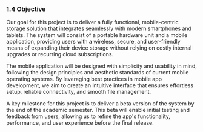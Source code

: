 ### 1.4 Objective

Our goal for this project is to deliver a fully functional, mobile-centric storage solution that integrates seamlessly with modern smartphones and tablets. The system will consist of a portable hardware unit and a mobile application, providing users with a wireless, secure, and user-friendly means of expanding their device storage without relying on costly internal upgrades or recurring cloud subscriptions.

The mobile application will be designed with simplicity and usability in mind, following the design principles and aesthetic standards of current mobile operating systems. By leveraging best practices in mobile app development, we aim to create an intuitive interface that ensures effortless setup, reliable connectivity, and smooth file management.

A key milestone for this project is to deliver a beta version of the system by the end of the academic semester. This beta will enable initial testing and feedback from users, allowing us to refine the app's functionality, performance, and user experience before the final release.
